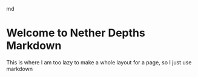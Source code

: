 md
# Welcome to Nether Depths Markdown
This is where I am too lazy to make a whole layout for a page, so I just use markdown